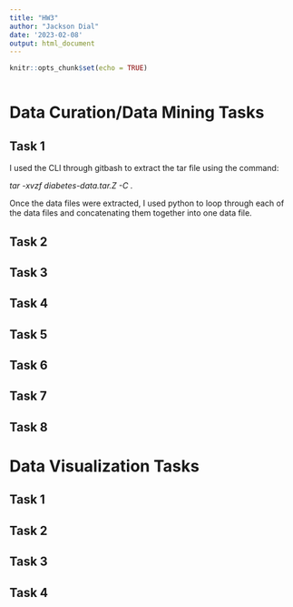 ```yaml
---
title: "HW3"
author: "Jackson Dial"
date: '2023-02-08'
output: html_document
---
```


```r
knitr::opts_chunk$set(echo = TRUE)
```


```r

```

# Data Curation/Data Mining Tasks

## Task 1

I used the CLI through gitbash to extract the tar file using the command:

_tar -xvzf diabetes-data.tar.Z -C ._

Once the data files were extracted, I used python to loop through each of the data files and concatenating them together into one data file. 



## Task 2

## Task 3

## Task 4

## Task 5

## Task 6

## Task 7

## Task 8

# Data Visualization Tasks

## Task 1

## Task 2

## Task 3

## Task 4